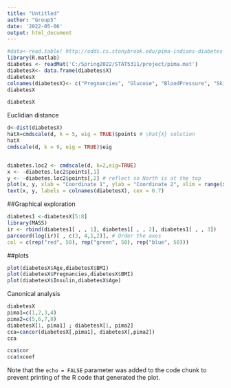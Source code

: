 ---
title: "Untitled"
author: "Group5"
date: '2022-05-06'
output: html_document
---

```{r}
#data<-read.table( http://odds.cs.stonybrook.edu/pima-indians-diabetes-dataset/?msclkid=6806ba7ccd7b11ec96c33cd019092a33)
library(R.matlab)
diabetes <- readMat('C:/Spring2022/STAT5311/project/pima.mat')
diabetesX<- data.frame(diabetes$X)
diabetesX
colnames(diabetesX)<- c("Pregnancies", "Glucose", "BloodPressure", "SkinThickness", "Insulin", "BMI", "DiabetesPedigreeFunction", "Age")
diabetesX

```



```{r}
diabetesX


```

Euclidian distance
```{r}
d<-dist(diabetesX)
hatX=cmdscale(d, k = 5, eig = TRUE)$points # \hat{X} solution
hatX
cmdscale(d, k = 9, eig = TRUE)$eig



```
```{r}
diabetes.loc2 <- cmdscale(d, k=2,eig=TRUE)
x <- -diabetes.loc2$points[,1]
y <- -diabetes.loc2$points[,2] # reflect so North is at the top
plot(x, y, xlab = "Coordinate 1", ylab = "Coordinate 2", xlim = range(x)*1.2, ylim = range(y)*1.2, type = "n")
text(x, y, labels = colnames(diabetesX), cex = 0.7)

```

##Graphical exploration
```{r}
diabetes1 <-diabetesX[5:8]
library(MASS)
ir <- rbind(diabetes1[ , , 1], diabetes1[ , , 2], diabetes1[ , , 3])
parcoord(log(ir)[ , c(3, 4,1,2)], # Order the axes
col = c(rep("red", 50), rep("green", 50), rep("blue", 50)))


```
##plots
```{r}
plot(diabetesX$Age,diabetesX$BMI)
plot(diabetesX$Pregnancies,diabetesX$BMI)
plot(diabetesX$Insulin,diabetesX$Age)

```
Canonical analysis

```{r}
diabetesX
pima1=c(1,2,3,4)
pima2=c(5,6,7,8)
diabetesX[1, pima1] ; diabetesX[1, pima2]
cca=cancor(diabetesX[,pima1], diabetesX[,pima2])
cca


```


```{r}
cca$cor
cca$xcoef
```


Note that the `echo = FALSE` parameter was added to the code chunk to prevent printing of the R code that generated the plot.

